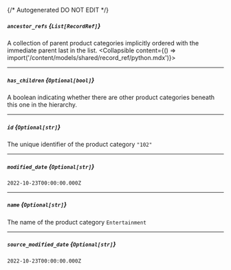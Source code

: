 {/* Autogenerated DO NOT EDIT  */}

##### `ancestor_refs` *{`List[RecordRef]`}*
A collection of parent product categories implicitly ordered with the immediate parent last in the list.
<Collapsible content={() => import('/content/models/shared/record_ref/python.mdx')}>
</Collapsible>

---
##### `has_children` *{`Optional[bool]`}*
A boolean indicating whether there are other product categories beneath this one in the hierarchy.

---
##### `id` *{`Optional[str]`}*
The unique identifier of the product category
`"102"`

---
##### `modified_date` *{`Optional[str]`}*
`2022-10-23T00:00:00.000Z`

---
##### `name` *{`Optional[str]`}*
The name of the product category
`Entertainment`

---
##### `source_modified_date` *{`Optional[str]`}*
`2022-10-23T00:00:00.000Z`

